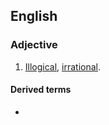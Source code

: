 ==English==

===Adjective===
{{en-adj|head=[[woolly]]-[[headed]]}}

# {{lb|en|of a person|,|or|of an argument or thought process}} [[illogical|Illogical]], [[irrational]].

====Derived terms====
* {{l|en|woolly-headedness}}